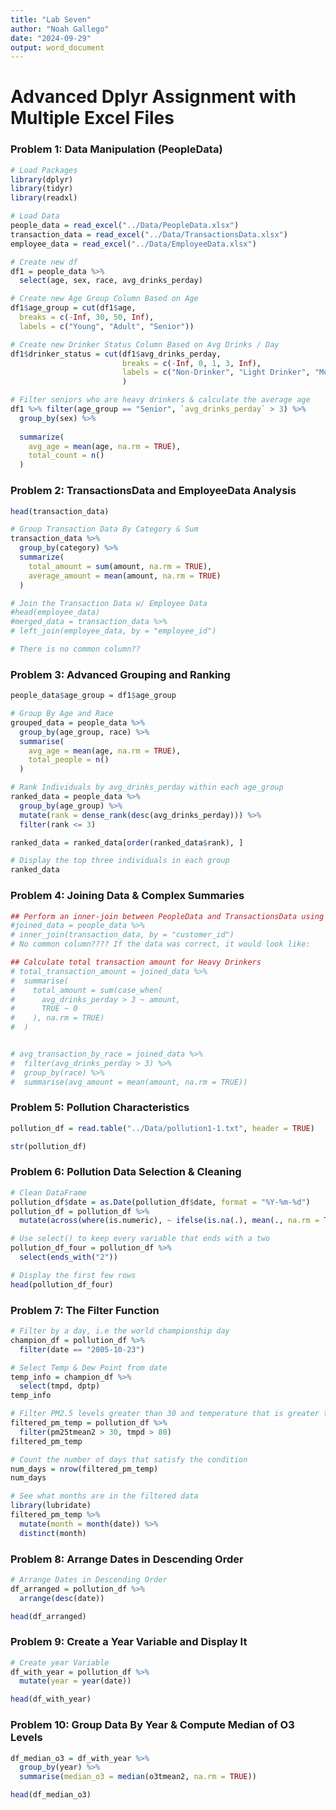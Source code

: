 ```yaml
---
title: "Lab Seven"
author: "Noah Gallego"
date: "2024-09-29"
output: word_document
---
```


# Advanced Dplyr Assignment with Multiple Excel Files

### Problem 1: Data Manipulation (PeopleData)
```r
# Load Packages
library(dplyr)
library(tidyr)
library(readxl)
```

```r
# Load Data
people_data = read_excel("../Data/PeopleData.xlsx")
transaction_data = read_excel("../Data/TransactionsData.xlsx")
employee_data = read_excel("../Data/EmployeeData.xlsx")

# Create new df
df1 = people_data %>% 
  select(age, sex, race, avg_drinks_perday)

# Create new Age Group Column Based on Age
df1$age_group = cut(df1$age,
  breaks = c(-Inf, 30, 50, Inf),
  labels = c("Young", "Adult", "Senior"))

# Create new Drinker Status Column Based on Avg Drinks / Day
df1$drinker_status = cut(df1$avg_drinks_perday,
                         breaks = c(-Inf, 0, 1, 3, Inf),
                         labels = c("Non-Drinker", "Light Drinker", "Moderate Drinker", "Heavy Drinker")
                         )

# Filter seniors who are heavy drinkers & calculate the average age
df1 %>% filter(age_group == "Senior", `avg_drinks_perday` > 3) %>%
  group_by(sex) %>%
  
  summarize(
    avg_age = mean(age, na.rm = TRUE),
    total_count = n()
  )
```

### Problem 2: TransactionsData and EmployeeData Analysis
```r
head(transaction_data)

# Group Transaction Data By Category & Sum
transaction_data %>% 
  group_by(category) %>%
  summarize(
    total_amount = sum(amount, na.rm = TRUE),
    average_amount = mean(amount, na.rm = TRUE)
  )
```

```r
# Join the Transaction Data w/ Employee Data 
#head(employee_data)
#merged_data = transaction_data %>%
# left_join(employee_data, by = "employee_id")

# There is no common column??
```
### Problem 3: Advanced Grouping and Ranking
```r
people_data$age_group = df1$age_group

# Group By Age and Race
grouped_data = people_data %>%
  group_by(age_group, race) %>%
  summarise(
    avg_age = mean(age, na.rm = TRUE),
    total_people = n()
  )

# Rank Individuals by avg_drinks_perday within each age_group
ranked_data = people_data %>%
  group_by(age_group) %>%
  mutate(rank = dense_rank(desc(avg_drinks_perday))) %>%
  filter(rank <= 3)

ranked_data = ranked_data[order(ranked_data$rank), ]

# Display the top three individuals in each group
ranked_data
```

### Problem 4: Joining Data & Complex Summaries
```r
## Perform an inner-join between PeopleData and TransactionsData using a common column
#joined_data = people_data %>%
# inner_join(transaction_data, by = "customer_id")
# No common column???? If the data was correct, it would look like:

## Calculate total transaction amount for Heavy Drinkers
# total_transaction_amount = joined_data %>%
#  summarise(
#    total_amount = sum(case_when(
#      avg_drinks_perday > 3 ~ amount,
#      TRUE ~ 0
#    ), na.rm = TRUE)
#  )


# avg_transaction_by_race = joined_data %>%
#  filter(avg_drinks_perday > 3) %>%
#  group_by(race) %>%
#  summarise(avg_amount = mean(amount, na.rm = TRUE))
```

### Problem 5: Pollution Characteristics
```r
pollution_df = read.table("../Data/pollution1-1.txt", header = TRUE)

str(pollution_df)
```
### Problem 6: Pollution Data Selection & Cleaning
```r
# Clean DataFrame
pollution_df$date = as.Date(pollution_df$date, format = "%Y-%m-%d")
pollution_df = pollution_df %>%
  mutate(across(where(is.numeric), ~ ifelse(is.na(.), mean(., na.rm = TRUE), .)))

# Use select() to keep every variable that ends with a two
pollution_df_four = pollution_df %>%
  select(ends_with("2"))

# Display the first few rows
head(pollution_df_four)
```

### Problem 7: The Filter Function
```r
# Filter by a day, i.e the world championship day
champion_df = pollution_df %>% 
  filter(date == "2005-10-23")

# Select Temp & Dew Point from date
temp_info = champion_df %>%
  select(tmpd, dptp)
temp_info

# Filter PM2.5 levels greater than 30 and temperature that is greater than 80
filtered_pm_temp = pollution_df %>%
  filter(pm25tmean2 > 30, tmpd > 80)
filtered_pm_temp

# Count the number of days that satisfy the condition
num_days = nrow(filtered_pm_temp)
num_days

# See what months are in the filtered data
library(lubridate)
filtered_pm_temp %>%
  mutate(month = month(date)) %>%
  distinct(month)
```

### Problem 8: Arrange Dates in Descending Order
```r
# Arrange Dates in Descending Order
df_arranged = pollution_df %>%
  arrange(desc(date))

head(df_arranged)
```

### Problem 9: Create a Year Variable and Display It
```r
# Create year Variable
df_with_year = pollution_df %>%
  mutate(year = year(date))

head(df_with_year)
```

### Problem 10: Group Data By Year & Compute Median of O3 Levels
```r
df_median_o3 = df_with_year %>%
  group_by(year) %>%
  summarise(median_o3 = median(o3tmean2, na.rm = TRUE))

head(df_median_o3)
```